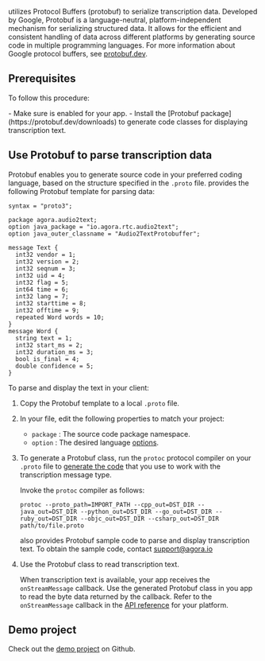 
<Vg k="COMPANY" /> utilizes Protocol Buffers (protobuf) to serialize transcription data. Developed by Google, Protobuf is a language-neutral, platform-independent mechanism for serializing structured data. It allows for the efficient and consistent handling of data across different platforms by generating source code in multiple programming languages. For more information about Google protocol buffers, see [protobuf.dev](https://protobuf.dev/).

## Prerequisites

To follow this procedure:

<Prerequisites />
- Make sure <Vpd k="NAME"/> is enabled for your app.
- Install the [Protobuf package](https://protobuf.dev/downloads) to generate code classes for displaying transcription text.


## Use Protobuf to parse transcription data

Protobuf enables you to generate source code in your preferred coding language, based on the structure specified in the `.proto` file. <Vg k="COMPANY"/> provides the following Protobuf template for parsing <Vg k="RTT" /> data:

```
syntax = "proto3";

package agora.audio2text;
option java_package = "io.agora.rtc.audio2text";
option java_outer_classname = "Audio2TextProtobuffer";

message Text {
  int32 vendor = 1;
  int32 version = 2;
  int32 seqnum = 3;
  int32 uid = 4;
  int32 flag = 5;
  int64 time = 6;
  int32 lang = 7;
  int32 starttime = 8;
  int32 offtime = 9;
  repeated Word words = 10;
}
message Word {
  string text = 1;
  int32 start_ms = 2;
  int32 duration_ms = 3;
  bool is_final = 4;
  double confidence = 5;
}
```

To parse and display the <Vg k="RTT" /> text in your client:

1. Copy the Protobuf template to a local `.proto` file.

1. In your file, edit the following properties to match your project:

    *	`package` : The source code package namespace.
    *	`option` : The desired language [options](https://protobuf.dev/programming-guides/proto3/#options). 

1. To generate a Protobuf class, run the `protoc` protocol compiler on your `.proto` file to [generate the code]((https://protobuf.dev/programming-guides/proto3/#generating)) that you use to work with the transcription message type. 
    
    Invoke the `protoc` compiler as follows:

    ```
    protoc --proto_path=IMPORT_PATH --cpp_out=DST_DIR --java_out=DST_DIR --python_out=DST_DIR --go_out=DST_DIR --ruby_out=DST_DIR --objc_out=DST_DIR --csharp_out=DST_DIR path/to/file.proto
    ```

    <Vg k="COMPANY"/> also provides Protobuf sample code to parse and display transcription text. To obtain the sample code, contact support@agora.io

1. Use the Protobuf class to read transcription text.

    When transcription text is available, your <Vg k="VSDK" /> app receives the `onStreamMessage` callback. Use the generated Protobuf class in you app to read the byte data returned by the callback. Refer to the `onStreamMessage` callback in the [API reference](/api-reference?platform=all&product=video-calling) for your platform.

## Demo project

Check out the [demo project](https://github.com/AgoraIO-Community/Agora-RTT-Demo/tree/main) on Github.
